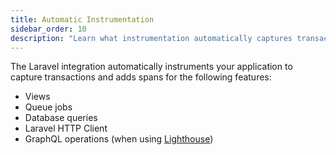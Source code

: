 ```yaml
---
title: Automatic Instrumentation
sidebar_order: 10
description: "Learn what instrumentation automatically captures transactions."
---
```


The Laravel integration automatically instruments your application to capture transactions and adds spans for the following features:

- Views
- Queue jobs
- Database queries
- Laravel HTTP Client
- GraphQL operations (when using [Lighthouse](https://lighthouse-php.com/))
